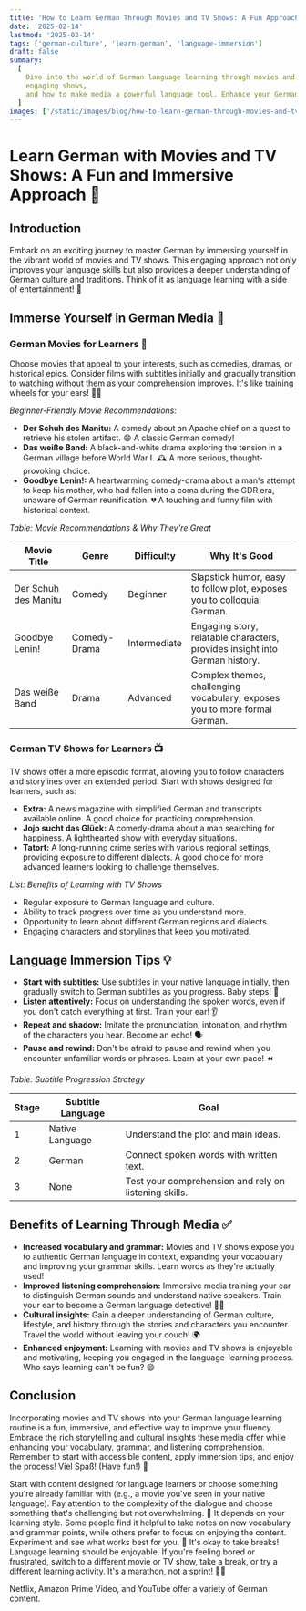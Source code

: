 ```yaml
---
title: 'How to Learn German Through Movies and TV Shows: A Fun Approach 🍿🇩🇪'
date: '2025-02-14'
lastmod: '2025-02-14'
tags: ['german-culture', 'learn-german', 'language-immersion']
draft: false
summary:
  [
    Dive into the world of German language learning through movies and TV shows! Discover immersion tips,
    engaging shows,
    and how to make media a powerful language tool. Enhance your German fluency and cultural understanding with this fun and effective approach. 🚀✨,
  ]
images: ['/static/images/blog/how-to-learn-german-through-movies-and-tv-shows-a-fun-approach-1.png']
---
```


# Learn German with Movies and TV Shows: A Fun and Immersive Approach 🥳

## Introduction

Embark on an exciting journey to master German by immersing yourself in the vibrant world of movies and TV shows. This engaging approach not only improves your language skills but also provides a deeper understanding of German culture and traditions. Think of it as language learning with a side of entertainment! 🤩

## Immerse Yourself in German Media 🌊

### German Movies for Learners 🍿

Choose movies that appeal to your interests, such as comedies, dramas, or historical epics. Consider films with subtitles initially and gradually transition to watching without them as your comprehension improves. It's like training wheels for your ears! 🚴‍♀️

_Beginner-Friendly Movie Recommendations:_

- **Der Schuh des Manitu:** A comedy about an Apache chief on a quest to retrieve his stolen artifact. 😄 A classic German comedy!
- **Das weiße Band:** A black-and-white drama exploring the tension in a German village before World War I. 🕰️ A more serious, thought-provoking choice.
- **Goodbye Lenin!:** A heartwarming comedy-drama about a man's attempt to keep his mother, who had fallen into a coma during the GDR era, unaware of German reunification. 💔 A touching and funny film with historical context.

_Table: Movie Recommendations & Why They're Great_

| Movie Title          | Genre        | Difficulty   | Why It's Good                                                               |
| -------------------- | ------------ | ------------ | --------------------------------------------------------------------------- |
| Der Schuh des Manitu | Comedy       | Beginner     | Slapstick humor, easy to follow plot, exposes you to colloquial German.     |
| Goodbye Lenin!       | Comedy-Drama | Intermediate | Engaging story, relatable characters, provides insight into German history. |
| Das weiße Band       | Drama        | Advanced     | Complex themes, challenging vocabulary, exposes you to more formal German.  |

### German TV Shows for Learners 📺

TV shows offer a more episodic format, allowing you to follow characters and storylines over an extended period. Start with shows designed for learners, such as:

- **Extra:** A news magazine with simplified German and transcripts available online. A good choice for practicing comprehension.
- **Jojo sucht das Glück:** A comedy-drama about a man searching for happiness. A lighthearted show with everyday situations.
- **Tatort:** A long-running crime series with various regional settings, providing exposure to different dialects. A good choice for more advanced learners looking to challenge themselves.

_List: Benefits of Learning with TV Shows_

- Regular exposure to German language and culture.
- Ability to track progress over time as you understand more.
- Opportunity to learn about different German regions and dialects.
- Engaging characters and storylines that keep you motivated.

## Language Immersion Tips 💡

- **Start with subtitles:** Use subtitles in your native language initially, then gradually switch to German subtitles as you progress. Baby steps! 👣
- **Listen attentively:** Focus on understanding the spoken words, even if you don't catch everything at first. Train your ear! 👂
- **Repeat and shadow:** Imitate the pronunciation, intonation, and rhythm of the characters you hear. Become an echo! 🗣️
- **Pause and rewind:** Don't be afraid to pause and rewind when you encounter unfamiliar words or phrases. Learn at your own pace! ⏪

_Table: Subtitle Progression Strategy_

| Stage | Subtitle Language | Goal                                                  |
| ----- | ----------------- | ----------------------------------------------------- |
| 1     | Native Language   | Understand the plot and main ideas.                   |
| 2     | German            | Connect spoken words with written text.               |
| 3     | None              | Test your comprehension and rely on listening skills. |

## Benefits of Learning Through Media ✅

- **Increased vocabulary and grammar:** Movies and TV shows expose you to authentic German language in context, expanding your vocabulary and improving your grammar skills. Learn words as they're actually used!
- **Improved listening comprehension:** Immersive media training your ear to distinguish German sounds and understand native speakers. Train your ear to become a German language detective! 🕵️‍♀️
- **Cultural insights:** Gain a deeper understanding of German culture, lifestyle, and history through the stories and characters you encounter. Travel the world without leaving your couch! 🌍
- **Enhanced enjoyment:** Learning with movies and TV shows is enjoyable and motivating, keeping you engaged in the language-learning process. Who says learning can't be fun? 😄

## Conclusion

Incorporating movies and TV shows into your German language learning routine is a fun, immersive, and effective way to improve your fluency. Embrace the rich storytelling and cultural insights these media offer while enhancing your vocabulary, grammar, and listening comprehension. Remember to start with accessible content, apply immersion tips, and enjoy the process! Viel Spaß! (Have fun!) 🥳

<FAQ question="How do I choose the right movie or TV show for my level?">
  Start with content designed for language learners or choose something you're already familiar with (e.g., a movie you've seen in your native language). Pay attention to the complexity of the dialogue and choose something that's
  challenging but not overwhelming. 🤔
</FAQ>

<FAQ question="Should I take notes while watching?">
  It depends on your learning style. Some people find it helpful to take notes on new vocabulary and grammar points, while others prefer to focus on enjoying the content. Experiment and see what works best for you. 📝
</FAQ>

<FAQ question="What if I get bored or frustrated?">
  It's okay to take breaks! Language learning should be enjoyable. If you're feeling bored or frustrated, switch to a different movie or TV show, take a break, or try a different learning activity. It's a marathon, not a sprint! 🏃‍♀️
</FAQ>

<FAQ question="Where can I find German movies and TV shows online?">Netflix, Amazon Prime Video, and YouTube offer a variety of German content. </FAQ>
